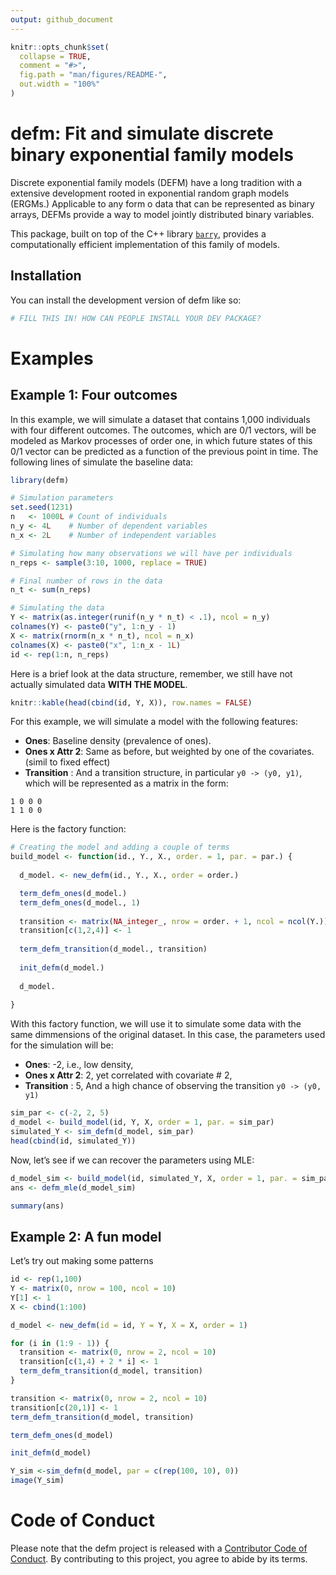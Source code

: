 ```yaml
---
output: github_document
---
```


<!-- README.md is generated from README.Rmd. Please edit that file -->

```r
knitr::opts_chunk$set(
  collapse = TRUE,
  comment = "#>",
  fig.path = "man/figures/README-",
  out.width = "100%"
)
```

# defm: Fit and simulate discrete binary exponential family models

<!-- badges: start -->
<!-- badges: end -->

Discrete exponential family models (DEFM) have a long tradition with a extensive
development rooted in exponential random graph models (ERGMs.) Applicable to 
any form o data that can be represented as binary arrays, DEFMs provide a way
to model jointly distributed binary variables.

This package, built on top of the C++ library [`barry`](https://github.com/USCbiostats/barry),
provides a computationally efficient implementation of this family of models.

## Installation

You can install the development version of defm like so:

``` r
# FILL THIS IN! HOW CAN PEOPLE INSTALL YOUR DEV PACKAGE?
```

# Examples

## Example 1: Four outcomes

In this example, we will simulate a dataset that contains 1,000 individuals with
four different outcomes. The outcomes, which are 0/1 vectors, will be modeled
as Markov processes of order one, in which future states of this 0/1 vector
can be predicted as a function of the previous point in time. The following lines
of simulate the baseline data:

```r
library(defm)

# Simulation parameters
set.seed(1231)
n   <- 1000L # Count of individuals
n_y <- 4L    # Number of dependent variables
n_x <- 2L    # Number of independent variables

# Simulating how many observations we will have per individuals
n_reps <- sample(3:10, 1000, replace = TRUE)

# Final number of rows in the data
n_t <- sum(n_reps)

# Simulating the data
Y <- matrix(as.integer(runif(n_y * n_t) < .1), ncol = n_y)
colnames(Y) <- paste0("y", 1:n_y - 1)
X <- matrix(rnorm(n_x * n_t), ncol = n_x)
colnames(X) <- paste0("x", 1:n_x - 1L)
id <- rep(1:n, n_reps)
```

Here is a brief look at the data structure, remember, we still have not actually
simulated data **WITH THE MODEL**.

```r
knitr::kable(head(cbind(id, Y, X)), row.names = FALSE)
```


For this example, we will simulate a model with the following features:

- **Ones**: Baseline density (prevalence of ones).
- **Ones x Attr 2**: Same as before, but weighted by one of the covariates. (simil to fixed effect)
- **Transition** : And a transition structure, in particular `y0 -> (y0, y1)`, which will be represented
as a matrix in the form:

```
1 0 0 0
1 1 0 0
```

Here is the factory function:

```r
# Creating the model and adding a couple of terms
build_model <- function(id., Y., X., order. = 1, par. = par.) {
  
  d_model. <- new_defm(id., Y., X., order = order.)

  term_defm_ones(d_model.)
  term_defm_ones(d_model., 1)
  
  transition <- matrix(NA_integer_, nrow = order. + 1, ncol = ncol(Y.))
  transition[c(1,2,4)] <- 1
  
  term_defm_transition(d_model., transition)
  
  init_defm(d_model.)
  
  d_model.
  
}
```

With this factory function, we will use it to simulate some data with the same
dimmensions of the original dataset. In this case, the parameters used for the simulation
will be:

- **Ones**: -2, i.e., low density,
- **Ones x Attr 2**: 2, yet correlated with covariate \# 2,
- **Transition** : 5, And a high chance of observing the transition `y0 -> (y0, y1)`

```r
sim_par <- c(-2, 2, 5)
d_model <- build_model(id, Y, X, order = 1, par. = sim_par)
simulated_Y <- sim_defm(d_model, sim_par)
head(cbind(id, simulated_Y))
```


Now, let's see if we can recover the parameters using MLE:

```r
d_model_sim <- build_model(id, simulated_Y, X, order = 1, par. = sim_par)
ans <- defm_mle(d_model_sim)

summary(ans)
```

## Example 2: A fun model

Let's try out making some patterns

```r

id <- rep(1,100)
Y <- matrix(0, nrow = 100, ncol = 10)
Y[1] <- 1
X <- cbind(1:100)

d_model <- new_defm(id = id, Y = Y, X = X, order = 1)

for (i in (1:9 - 1)) {
  transition <- matrix(0, nrow = 2, ncol = 10)
  transition[c(1,4) + 2 * i] <- 1
  term_defm_transition(d_model, transition)
}

transition <- matrix(0, nrow = 2, ncol = 10)
transition[c(20,1)] <- 1
term_defm_transition(d_model, transition)

term_defm_ones(d_model)

init_defm(d_model)

Y_sim <-sim_defm(d_model, par = c(rep(100, 10), 0))
image(Y_sim)


```



# Code of Conduct
  
  Please note that the defm project is released with a [Contributor Code of Conduct](https://contributor-covenant.org/version/2/0/CODE_OF_CONDUCT.html). By contributing to this project, you agree to abide by its terms.
